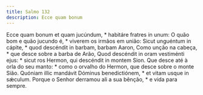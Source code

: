 ```yaml
---
title: Salmo 132
description: Ecce quam bonum
---
```


<div class="grid grid-cols-2 gap-5">
  <span class="text-justify">
    Ecce quam bonum et quam jucúndum, * habitáre fratres in unum:
  </span>
  <span class="text-justify">
    O quão bom e quão jucundo é, * viverem os irmãos em união:
  </span>
  <span class="text-justify">
    Sicut unguéntum in cápite, * quod descéndit in barbam, barbam Aaron,
  </span>
  <span class="text-justify">
    Como unção na cabeça, * que desce sobre a barba de Arão,
  </span>
  <span class="text-justify">
    Quod descéndit in oram vestiménti ejus: * sicut ros Hermon, qui descéndit in
    montem Sion.
  </span>
  <span class="text-justify">
    Que desce até à orla do seu manto: * como o orvalho do Hermon, que desce
    sobre o monte Sião.
  </span>
  <span class="text-justify">
    Quóniam illic mandávit Dóminus benedictiónem, * et vitam usque in sǽculum.
  </span>
  <span class="text-justify">
    Porque o Senhor derramou ali a sua bênção, * e vida para sempre.
  </span>
</div>
